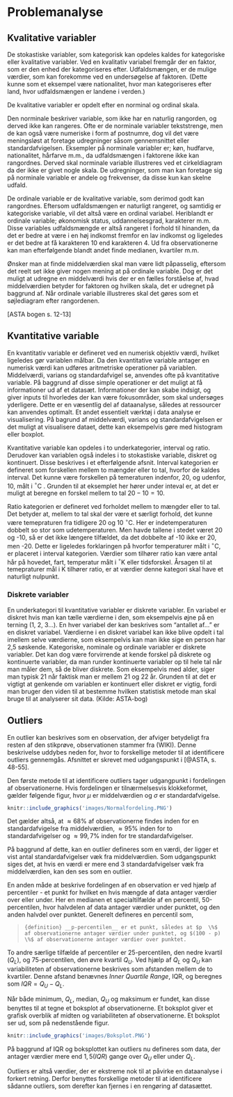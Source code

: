 # Problemanalyse

## Kvalitative variabler

De stokastiske variabler, som kategorisk kan opdeles kaldes for kategoriske eller kvalitative variabler. Ved en kvalitativ variabel fremgår der en faktor, som er den enhed der kategoriseres efter. Udfaldsmængen, er de mulige værdier, som kan forekomme ved en undersøgelse af faktoren. (Dette kunne som et eksempel være nationalitet, hvor man kategoriseres efter land, hvor udfaldsmængen er landene i verden.)  

De kvalitative variabler er opdelt efter en norminal og ordinal skala. 

Den norminale beskriver variable, som ikke har en naturlig rangorden, og derved ikke kan rangeres. Ofte er de norminale variabler tekststrenge, men de kan også være numeriske i form af postnumre, dog vil det være meningsløst at foretage udregninger såsom gennemsnittet eller standardafvigelsen. Eksempler på norminale variabler er; køn, hudfarve, nationalitet, hårfarve m.m., da udfaldsmængen i faktorene ikke kan rangordnes. Derved skal norminale variable illustreres ved et cirkeldiagram da der ikke er givet nogle skala. De udregninger, som man kan foretage sig på norminale variable er andele og frekvenser, da disse kun kan skelne udfald. 

De ordinale variable er de kvalitative variable, som derimod godt kan rangordnes. Eftersom udfaldsmængen er naturligt rangeret, og samtidig er kategoriske variable, vil det altså være en ordinal variabel. Heriblandt er ordinale variable; økonomisk status, uddannelsesgrad, karakterer m.m. Disse variables udfaldsmængde er altså rangeret i forhold til hinanden, da det er bedre at være i en høj indkomst fremfor en lav indkomst og ligeledes er det bedre at få karakteren 10 end karakteren 4. Ud fra observationerne kan man efterfølgende blandt andet finde medianen, kvartiler m.m. 

Ønsker man at finde middelværdien skal man være lidt påpasselig, eftersom det reelt set ikke giver nogen mening at på ordinale variable. Dog er det muligt at udregne en middelværdi hvis der er en fælles forståelse af, hvad middelværdien betyder for faktoren og hvilken skala, det er udregnet på baggrund af. Når ordinale variable illustreres skal det gøres som et søjlediagram efter rangordenen.

[ASTA bogen s. 12-13]

## Kvantitative variable

En kvantitativ variable er defineret ved en numerisk objektiv værdi, hvilket ligeledes gør variablen målbar. Da den kvantitative variable antager en numerisk værdi kan udføres aritmetriske operationer på variablen. Middelværdi, varians og standardafvigel se, anvendes ofte på kvantitative variable. På baggrund af disse simple operationer er det muligt at få informationer ud af et datasæt. Informationer der kan skabe indsigt, og giver inputs til hvorledes der kan være fokusområder, som skal undersøges yderligere. Dette er en væsentlig del af dataanalyse, således at ressourcer kan anvendes optimalt. Et andet essentielt værktøj i data analyse er visualisering. På bagrund af middelværdi, varians og standardafvigelsen er det muligt at visualisere dataet, dette kan eksempelvis gøre med histogram eller boxplot.    

Kvantitative variable kan opdeles i to underkategorier, interval og ratio. Derudover kan variablen også indeles i to stokastiske variable, diskret og kontinuert. Disse beskrives i et efterfølgende afsnit. 
Interval kategorien er defineret som forskellen mellem to mængder eller to tal, hvorfor de kaldes interval. Det kunne være forskellen på temeraturen indenfor, 20, og udenfor, 10,  målt i $^\circ$C . Grunden til at eksemplet her hører under inteval er, at det er muligt at beregne en forskel mellem to tal $20 - 10 = 10$.

Ratio kategorien er defineret ved forholdet mellem to mængder eller to tal. Det betyder at, mellem to tal skal der være et særligt forhold, det kunne være temepraturen fra tidligere 20 og 10 $^\circ$C. Her er indetemperaturen dobbelt so stor som udetemperaturen. Men havde tallene i stedet været 20 og -10, så er det ikke længere tilfældet, da det dobbelte af -10 ikke er 20, men -20. Dette er ligeledes forklaringen på hvorfor temperaturer målt i $^\circ$C, er placeret i interval kategorien. Værdier som tilhører ratio kan være antal hår på hovedet, fart, temperatur målt i $^\circ$K eller tidsforskel. Årsagen til at temepraturer mål i K tilhører ratio, er at værdier denne kategori skal have et naturligt nulpunkt.

### Diskrete variabler

En underkategori til kvantitative variabler er diskrete variabler. En variabel er diskret hvis man kan tælle værdierne i den, som eksempelvis øjne på en terning (1, 2, 3…). En hver variabel der kan beskrives som “antallet af…” er en diskret variabel. Værdierne i en diskret variabel kan ikke blive opdelt i tal imellem selve værdierne, som eksempelvis kan man ikke sige en person har 2,5 søskende. Kategoriske, nominale og ordinale variabler er diskrete variabler. Det kan dog være forvirrende at kende forskel på diskrete og kontinuerte variabler, da man runder kontinuerte variabler op til hele tal når man måler dem, så de bliver diskrete. Som eksempelvis med alder, siger man typisk 21 når faktisk man er mellem 21 og 22 år. Grunden til at det er vigtigt at genkende om variablen er kontinuert eller diskret er vigtig, fordi man bruger den viden til at bestemme hvilken statistisk metode man skal bruge til at analyserer sit data. (Kilde: ASTA-bog)


## Outliers

En outlier kan beskrives som en observation, der afviger betydeligt fra resten af den stikprøve, observationen stammer fra (WIKI). Denne beskrivelse uddybes neden for, hvor to forskellige metoder til at identificere outliers gennemgås. Afsnittet er skrevet med udgangspunkt i [@ASTA, s. 48-55].

Den første metode til at identificere outliers tager udgangpunkt i fordelingen af observationerne. Hvis fordelingen er tilnærmelsesvis klokkeformet, gælder følgende figur, hvor $\mu$ er middelværdien og $\sigma$ er standardafvigelse.

```r
knitr::include_graphics('images/Normalfordeling.PNG')
```

Det gælder altså, at $\approx 68 \%$ af observationerne findes inden for en standardafvigelse fra middelværdien, $\approx 95 \%$ inden for to standardafvigelser og $\approx 99,7 \%$ inden for tre standardafvigelser.

På baggrund af dette, kan en outlier defineres som en værdi, der ligger et vist antal standardafvigelser væk fra middelværdien. Som udgangspunkt siges det, at hvis en værdi er mere end $3$ standardafvigelser væk fra middelværdien, kan den ses som en outlier.

En anden måde at beskrive fordelingen af en observation er ved hjælp af percentiler - et punkt for hvilket en hvis mængde af data antager værdier over eller under. Her en medianen et specialtilfælde af en percentil, 50-percentilen, hvor halvdelen af data antager værdier under punktet, og den anden halvdel over punktet. Generelt defineres en percentil som,

>```{definition}
>__p-percentilen__ er et punkt, således at $p  \%$ af observationerne antager værdier under punktet, og $(100 - p) \%$ af observationerne antager værdier over punktet.
>```

To andre særlige tilfælde af percentiler er 25-percentilen, den nedre kvartil ($Q_L$), og 75-percentilen, den øvre kvartil $Q_U$. Ved hjælp af $Q_L$ og $Q_U$ kan variabiliteten af observationerne beskrives som afstanden mellem de to kvartiler. Denne afstand benævnes _Inner Quartile Range_, IQR, og beregnes som $IQR = Q_U - Q_L$.

Når både minimum, $Q_L$, median, $Q_U$ og maksimum er fundet, kan disse benyttes til at tegne et boksplot af observationerne. Et boksplot giver et grafisk overblik af midten og variabiliteten af observationerne. Et boksplot ser ud, som på nedenstående figur.

```r
knitr::include_graphics('images/Boksplot.PNG')
```

På baggrund af IQR og boksplottet kan outliers nu defineres som data, der antager værdier mere end $1,5(IQR)$ gange over $Q_U$ eller under $Q_L$.

Outliers er altså værdier, der er ekstreme nok til at påvirke en dataanalyse i forkert retning. Derfor benyttes forskellige metoder til at identificere sådanne outliers, som derefter kan fjernes i en rengøring af datasættet.


